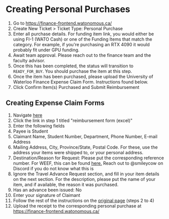 # Creating Personal Purchases

1. Go to https://finance-frontend.watonomous.ca/
2. Create New Ticket > Ticket Type: Personal Purchase
3. Enter all purchase details. For funding item link, you would either be using FI-1 (WATO Cash) or one of the Funding Items that match the category. For example, if you're purchasing an RTX 4090 it would probably fit under GPU funding.
4. Await team approval. Please reach out to the finance team and the faculty advisor.
5. Once this has been completed, the status will transition to `READY_FOR_BUY`. You should purchase the item at this step.
6. Once the item has been purchased, please upload the University of Waterloo Finance Expense Claim Form. Instructions found below.
7. Click Confirm Item(s) Purchased and Submit Reimbursement

## Creating Expense Claim Forms

1. Navigate [here](https://uwaterloo.ca/engineering-endowment-foundation/getting-funding/spending-funding/submitting-reimbursement-request)
2. Click the link in step 1 titled "reimbursement form (excel)"
3. Enter the following fields
4. Payee is Student
5. Claimant Name, Student Number, Department, Phone Number, E-mail Address
6. Mailing Address, City, Province/State, Postal Code. For these, use the address your items were shipped to, or your personal address.
7. Destination/Reason for Request: Please put the corresponding reference number. For WEEF, this can be found [here.](https://docs.google.com/spreadsheets/d/1V4yUz8EjZCB78KKeBZ5JefzUg3Ql7SdXDFFWxUmVhuE/edit#gid=227889332) Reach out to @smileycow on Discord if you do not know what this is
8. Ignore the Travel Advance Request section, and fill in your item details on the next section. For the description, please put the name of your item, and if available, the reason it was purchased.
9. Has an advance been issued: No
10. Enter your signature of Claimant
11. Follow the rest of the instructions on the [original page](https://uwaterloo.ca/engineering-endowment-foundation/getting-funding/spending-funding/submitting-reimbursement-request) (steps 2 to 4)
12. Upload the receipt to the corresponding personal purchase at https://finance-frontend.watonomous.ca/
